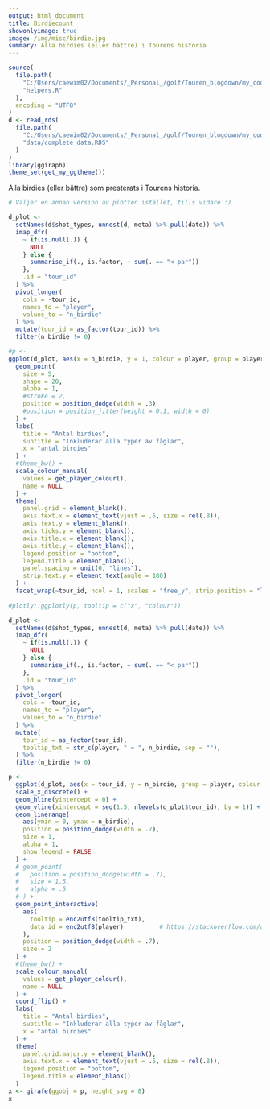 ```yaml
---
output: html_document  
title: Birdiecount  
showonlyimage: true  
image: /img/misc/birdie.jpg  
summary: Alla birdies (eller bättre) i Tourens historia
---
```

```r
source(
  file.path(
    "C:/Users/caewim02/Documents/_Personal_/golf/Touren_blogdown/my_code",
    "helpers.R"
  ),
  encoding = "UTF8"
)
d <- read_rds(
  file.path(
    "C:/Users/caewim02/Documents/_Personal_/golf/Touren_blogdown/my_code",
    "data/complete_data.RDS"
  )  
)
library(ggiraph)
theme_set(get_my_ggtheme())
```


Alla birdies (eller bättre) som presterats i Tourens historia. 


```r
# Väljer en annan version av plotten istället, tills vidare :)

d_plot <- 
  setNames(d$shot_types, unnest(d, meta) %>% pull(date)) %>% 
  imap_dfr(
    ~ if(is.null(.)) {
      NULL
    } else {
      summarise_if(., is.factor, ~ sum(. == "< par"))
    },
    .id = "tour_id"
  ) %>% 
  pivot_longer(
    cols = -tour_id, 
    names_to = "player", 
    values_to = "n_birdie"
  ) %>% 
  mutate(tour_id = as_factor(tour_id)) %>% 
  filter(n_birdie != 0) 

#p <- 
ggplot(d_plot, aes(x = n_birdie, y = 1, colour = player, group = player)) + 
  geom_point(
    size = 5,
    shape = 20,
    alpha = 1,
    #stroke = 2,
    position = position_dodge(width = .3)
    #position = position_jitter(height = 0.1, width = 0)
  ) +
  labs(
    title = "Antal birdies",
    subtitle = "Inkluderar alla typer av fåglar",
    x = "antal birdies"
  ) +
  #theme_bw() +
  scale_colour_manual(
    values = get_player_colour(), 
    name = NULL
  ) +  
  theme(
    panel.grid = element_blank(),
    axis.text.x = element_text(vjust = .5, size = rel(.8)), 
    axis.text.y = element_blank(), 
    axis.ticks.y = element_blank(),
    axis.title.x = element_blank(), 
    axis.title.y = element_blank(), 
    legend.position = "bottom", 
    legend.title = element_blank(),
    panel.spacing = unit(0, "lines"),
    strip.text.y = element_text(angle = 180)
  ) + 
  facet_wrap(~tour_id, ncol = 1, scales = "free_y", strip.position = "left")
  
#plotly::ggplotly(p, tooltip = c("x", "colour"))
```

```r
d_plot <- 
  setNames(d$shot_types, unnest(d, meta) %>% pull(date)) %>% 
  imap_dfr(
    ~ if(is.null(.)) {
      NULL
    } else {
      summarise_if(., is.factor, ~ sum(. == "< par"))
    },
    .id = "tour_id"
  ) %>% 
  pivot_longer(
    cols = -tour_id, 
    names_to = "player", 
    values_to = "n_birdie"
  ) %>% 
  mutate(
    tour_id = as_factor(tour_id),
    tooltip_txt = str_c(player, " = ", n_birdie, sep = ""),
  ) %>% 
  filter(n_birdie != 0)

p <- 
  ggplot(d_plot, aes(x = tour_id, y = n_birdie, group = player, colour = player)) + 
  scale_x_discrete() + 
  geom_hline(yintercept = 0) +
  geom_vline(xintercept = seq(1.5, nlevels(d_plot$tour_id), by = 1)) +
  geom_linerange(
    aes(ymin = 0, ymax = n_birdie), 
    position = position_dodge(width = .7), 
    size = 1, 
    alpha = 1, 
    show.legend = FALSE
  ) + 
  # geom_point(
  #   position = position_dodge(width = .7), 
  #   size = 1.5, 
  #   alpha = .5
  # ) +
  geom_point_interactive(
    aes(
      tooltip = enc2utf8(tooltip_txt),
      data_id = enc2utf8(player)          # https://stackoverflow.com/a/56900588
    ), 
    position = position_dodge(width = .7),
    size = 2
  ) +   
  #theme_bw() +
  scale_colour_manual(
    values = get_player_colour(), 
    name = NULL
  ) +   
  coord_flip() + 
  labs(
    title = "Antal birdies",
    subtitle = "Inkluderar alla typer av fåglar",
    x = "antal birdies"
  ) +
  theme(
    panel.grid.major.y = element_blank(),
    axis.text.x = element_text(vjust = .5, size = rel(.8)),
    legend.position = "bottom", 
    legend.title = element_blank()
  )  
x <- girafe(ggobj = p, height_svg = 8)
x
```

